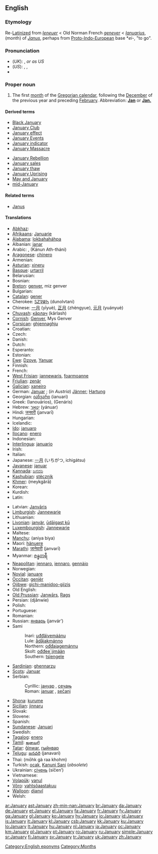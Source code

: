 ==English==

===Etymology===
Re-[[Latinize]]d from {{ME.}} ''[[Ieneuer]]'' < Old Norman French ''[[genever]]'' < {{L.}} ''[[Ianuarius]]'', (month) of ''[[Janus]]'', perhaps from [[Proto-Indo-European]] base *''ei-'', "to go".

===Pronunciation===
* (''UK''): {{IPA|/ˈdʒænjʊəri/}}, {{SAMPA|/"dZ{nju@ri/}} ''or as US''
* (''US''): {{enPR|jănʹyo͞o-ĕr'ē}}, {{IPA|/ˈdʒænjuˌɛri/}}, {{SAMPA|/"dZ{nju%Eri/}}
* {{audio|en-us-January.ogg|Audio (US)}}

===Proper noun===
{{en-proper noun|Januar|ies|-}}

# The first [[month]] of the [[Gregorian calendar]], following the [[December]] of the previous year and preceding [[February]]. Abbreviation: '''[[Jan]]''' or '''[[Jan.]]'''

====Derived terms====
{{rel-top|terms derived from January}}
* [[Black January]]
* [[January Club]]
* [[January effect]]
* [[January Events]]
* [[January indicator]]
* [[January Massacre]]
{{rel-mid}}
* [[January Rebellion]]
* [[January sales]]
* [[January thaw]]
* [[January Uprising]]
* [[May and January]]
* [[mid-January]]
{{rel-bottom}}

====Related terms====
* [[Janus]]

====Translations====
{{trans-top|first month of the Gregorian calendar}}
* [[Abkhaz]]: {{Cyrl|[[ажьырныҳәа]]}} {{IPAchar|(aẓ̌ərnəḥwa)}}
* [[Afrikaans]]: [[Januarie]]
* [[Alabama]]: [[lokbahaháhpa]]
* Albanian: [[janar]]
* Arabic: {{Arab|[[يناير|يَنَايِر]]}} {{unicode|(yanāyir)}} {{m}}, {{Arab|[[كانون الثاني]]}} (Kánun Ath-tháni) {{m}}
* [[Aragonese]]: [[chinero]] {{m}}
* Armenian: {{t+|hy|հունվար|sc=Hayeren|xs=Armenian}}
* [[Asturian]]: [[xineru]] {{m}}
* [[Basque]]: [[urtarril]]
* Belarusian: {{t-|be|студзень|tr=studzen'|sc=Cyrl|xs=Belarusian}}
* Bosnian: {{t-|bs|januar|m}}
* [[Breton]]: [[genver]], miz genver
* Bulgarian: {{t+|bg|януари|m|tr=januari|sc=Cyrl}}
* [[Catalan]]: [[gener]] {{m}}
* Cherokee: [[ᏚᏃᎸᏔᏂ]] (dunolvtani)
* Chinese: [[一月]] (yīyuè), [[正月]] (zhèngyue), [[元月]] (yuányuè)
* [[Chuvash]]: [[кăрлач]] (kârlash)
* [[Cornish]]: [[Genver]], Mys Genver
* [[Corsican]]: [[ghjennaghju]] {{m}}
* Croatian: {{t-|hr|siječanj}}
* Czech: {{t+|cs|leden|m}}
* Danish: {{t+|da|januar}}
* Dutch: {{t+|nl|januari|m}}
* Esperanto: {{t-|eo|januaro|xs=Esperanto}}
* Estonian: {{t+|et|jaanuar}}
* [[Ewe]]: [[Dzove]], [[Yanuar]]
* Finnish: {{t+|fi|tammikuu}}
* French: {{t+|fr|janvier|m}}
* [[West Frisian]]: [[jannewaris]], [[foarmoanne]]
* [[Friulian]]: [[zenâr]] {{m}}
* [[Galician]]: [[xaneiro]] {{m}}
* German: [[Januar]] {{m}}; (''in Austria'') [[Jänner]]; [[Hartung]] {{m}}
* Georgian: [[იანვარი]] (ianuari)
* Greek: {{t+|el|Ιανουάριος|m|sc=Grek}} (Ianouários), {{t+|el|Γενάρης|m|sc=Grek}} (Genáris)
* Hebrew: [[ינואר|יָנוּאָר]] (yánuar)
* Hindi: [[जनवरी]] (janvarī)
* Hungarian: {{t+|hu|január}}
* Icelandic: {{t+|is|janúar}}
* [[Ido]]: [[januaro]]
* [[Ilocano]]: [[enero]]
* Indonesian: {{t-|id|januari|xs=Indonesian}}
* [[Interlingua]]: [[januario]]
* Irish: {{t+|ga|Eanáir|xs=Irish}}
* Italian: {{t+|it|gennaio|m}}
* Japanese: [[一月]] (いちがつ, ichigátsu)
* [[Javanese]]: [[januar]]
* [[Kannada]]: [[ಜನವರಿ]]
* [[Kashubian]]: [[stëcznik]]
* [[Khmer]]: {{Khmr|[[មករា]]}} (meykgărā)
* Korean: {{t+|ko|일월|tr=irweol|sc=KOchar}}
* Kurdish: {{t+|ku|rêbendan}}
* Latin: {{t+|la|Ianuarius|m}}
{{trans-mid}}
* Latvian: [[Janvāris]]
* [[Limburgish]]: [[Jannewarie]]
* Lithuanian: {{t+|lt|sausis|m|xs=Lithuanian}}
* [[Livonian]]: [[janvär]], [[ūdāigast kū]]
* [[Luxembourgish]]: [[Jannewarie]]
* Maltese: {{t+|mt|Jannar|xs=Maltese}}
* [[Manchu]]: (aniya biya)
* Maori: [[hänuere]]
* [[Marathi]]: [[जानेवारी]] (janvarī)
* Myanmar: [[ဇန္နဝာရီ]] {{IPAchar|(zãnəwaẏi)}}
* [[Neapolitan]]: [[jennaro]], [[iennaro]], [[gennàio]]
* Norwegian: {{t+|no|januar}}
* [[Novial]]: [[januare]]
* [[Occitan]]: [[genièr]] {{m}}
* [[Ojibwe]]: [[gichi-manidoo-giizis]]
* Old English: {{t-|ang|æfterra geola|m|alt=æfterra ġēola|xs=Old English}}
* [[Old Prussian]]: [[Janwārs]], [[Rags]]
* Persian: {{fa-Arab|[[ژانویه]]}} (djânwie)
* Polish: {{t+|pl|styczeń}}
* Portuguese: {{t+|pt|janeiro}}
* Romanian: {{t+|ro|ianuarie|m}}
* Russian: [[январь]] (janvár’) {{m}}
* Sami
*: Inari: [[uđđâivemáánu]]
*: Lule: [[ådåjakmánno]]
*: Northern: [[ođđajagemánnu]]
*: Skolt: [[ođđeeˊjjmään]]
*: Southern: [[tsïengele]]
* [[Sardinian]]: [[ghennarzu]] {{m}}
* [[Scots]]: [[Januar]]
* Serbian:
*: Cyrillic: [[јануар#Serbian|јануар]] {{m}}, [[сечањ]] {{m}}
*: Roman: [[januar#Serbian|januar]] {{m}}, [[sečanj]] {{m}}
* [[Shona]]: [[kurume]]
* [[Sicilian]]: [[jinnaru]] {{m}}
* Slovak: {{t+|sk|január|m}}
* Slovene: {{t+|sl|januar|m}}
* Spanish: {{t+|es|enero|m}}
* [[Sundanese]]: [[Januari]]
* Swedish: {{t+|sv|januari}}
* [[Tagalog]]: [[enero#Tagalog|enero]]
* [[Tamil]]: [[ஜனவரி]]
* [[Tatar]]: [[ğínwar]], [[гыйнвар]]
* [[Telugu]]: [[జనవరి]] (janavari)
* Thai: {{Thai|[[มกราคม]]}} (mōhk gà raa khohm)
* Turkish: [[ocak]], [[Kanuni Sani]] (''obsolete'')
* Ukrainian: [[cічень]] (síčen’)
* Vietnamese: {{t+|vi|tháng giêng|xs=Vietnamese}}
* [[Volapük]]: [[yanul]]
* [[Võro]]: [[vahtsõaastakuu]]
* [[Walloon]]: [[djanvî]]
* Welsh: {{t-|cy|Ionawr|f|xs=Welsh}}
{{trans-bottom}}

[[Category:English eponyms]]
[[Category:Months]]

[[ar:January]]
[[ast:January]]
[[zh-min-nan:January]]
[[br:January]]
[[da:January]]
[[de:January]]
[[et:January]]
[[el:January]]
[[fa:January]]
[[fr:January]]
[[fy:January]]
[[ga:January]]
[[gl:January]]
[[ko:January]]
[[hy:January]]
[[io:January]]
[[id:January]]
[[is:January]]
[[it:January]]
[[kl:January]]
[[csb:January]]
[[kk:January]]
[[ku:January]]
[[lo:January]]
[[lt:January]]
[[hu:January]]
[[nl:January]]
[[ja:January]]
[[oc:January]]
[[km:January]]
[[pl:January]]
[[pt:January]]
[[ro:January]]
[[ru:January]]
[[simple:January]]
[[sr:January]]
[[fi:January]]
[[sv:January]]
[[tr:January]]
[[uk:January]]
[[zh:January]]